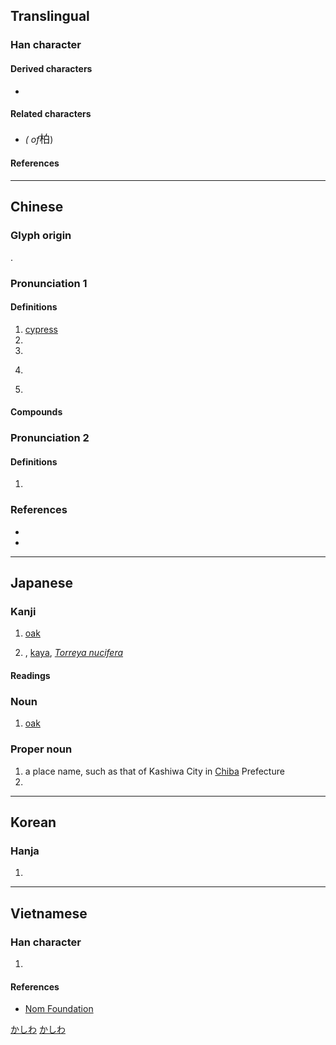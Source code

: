 {{also|栢}}
{{character info/new}}
==Translingual==

===Han character===
{{Han char|rn=75|rad=木|as=05|sn=9|four=46900|canj=DHA|ids=⿰木白}}

====Derived characters====
* {{l|mul|[[𫢾]], [[湐]], [[𬝌]]}}

====Related characters====
* {{l|mul|[[栢]]}} ''({{w|Variant Chinese character|Variant form}} of ''<big>柏</big>)

====References====
{{Han ref|kx=0518.220|dkj=14617|dj=0906.210|hdz=21185.030|uh=67CF}}

----

==Chinese==
{{zh-forms|alt=栢}}
{{zh-wp|zh:柏科|en:Cupressaceae}}

===Glyph origin===
{{Han etym}}
{{Han compound|木|t1=tree|白|ls=psc|c1=s|c2=p}}.

===Pronunciation 1===
{{zh-pron
|m=bǎi,bó,1nb=colloquial,1nc=standard in Mainland,1nd=variant in Taiwan,2nb=literary,2nc=standard in Mainland and Taiwan
|m_note=Mainland: bó - standard only in foreign names, e.g. {{zh-l|*柏林}}, {{zh-l|柏拉圖|tr=-}}; bǎi - used for other senses
|c=paak3,baak3
|h=pfs=pak
|mn=xm,qz,tw:peh/zz:peeh/xm,zz,tw:pek/qz:piak
|mn_note=peh/peeh - vernacular; pek/piak - literary
|mn-t=bêh4
|mc=y
|oc=y
|cat=n
}}

====Definitions====
{{zh-hanzi}}

# [[cypress]]
# {{zh-alt-form|伯}}
# {{zh-alt-form|迫}}
# {{zh-div|國}} {{place|zh|t=Bai|t2=Bo|a=an ancient|state|in modern|p/Henan}}
# {{surname|zh}}

====Compounds====
{{zh-der|側柏|刺柏|卷柏|扁柏|朱柏廬|東柏林|松柏|松柏之堅|松柏之壽|松柏之茂|松柏園|松柏後凋|松柏節操|松柏長青|柏京其|柏克|柏克萊|柏卡里|柏吉烏斯|柏塞麥|柏子|柏府|柏拉圖|柏木|柏木油|柏林|柏林劇團|柏林圍牆|柏林大學|柏林影展|柏林會議|柏林樂派|柏柏人|柏格曼|柏格森|柏梁臺|柏梁詩|柏梁體|柏樹|柏油|柏油紙|柏油路|柏濩|柏翳|柏臺|柏臺烏府|柏舟|柏舟之痛|柏舟之節|柏舟之誓|柏舟操|柏鄉縣|柏酒|柏金|柏青哥|柏頓|柏高|桂宮柏寢|檉柏|檜柏|歲寒松柏|玉柏|石刁柏|精忠柏|羅漢柏|西柏林|赫柏定律|都柏林|餐松啖柏|餐松食柏|龍柏|柏原|柏楊}}

===Pronunciation 2===
{{zh-pron
|m=bò,bó,1nb=standard in Mainland,2nb=standard in Taiwan
|c=baak3,paak3
|h=pfs=pak
|mn-t=bêh4
|cat=
}}

====Definitions====
{{zh-hanzi}}

# {{zh-alt-form|檗|dot=,}} {{zh-used|黃柏|nocap=1}}

===References===
* {{R:twedu|A01907}}
* {{R:yue:Hanzi}}

----

==Japanese==
{{wp|lang=ja}}

===Kanji===
{{ja-kanji|grade=|rs=木05}}

# [[oak]]
# {{qualifier|rare}} {{vern|Japanese nutmeg yew}}, [[kaya]], ''[[Torreya nucifera]]''

====Readings====
{{ja-readings
|goon=ひゃく
|kanon=はく
|kun=かしわ-, かえ, かや
|nanori=かい, かし
}}

===Noun===
{{ja-noun|かしわ|カシワ}}

# [[oak]]

===Proper noun===
{{ja-pos|かしわ|proper}}

# a place name, such as that of Kashiwa City in [[Chiba]] Prefecture
# {{given name|ja|female|sort=かしわ}}

[[Category:ja:Cities|かしわ]]
[[Category:ja:Oaks|かしわ]]

----

==Korean==

===Hanja===
{{ko-hanja|hangeul=백|eumhun=|rv=baek|mr=paek|y=payk}}

# {{rfdef|ko|sort=木05}}

----

==Vietnamese==

===Han character===
{{vi-hantu|rs=木05|[[bách]], [[bá]]}}

# {{rfdef|vi|sort=木05}}

====References====
* [http://nomfoundation.org/common/nom_details.php?codepoint=67CF Nom Foundation]
